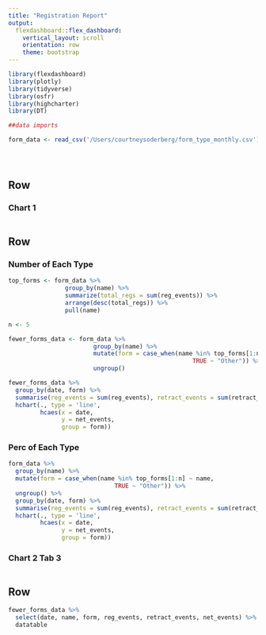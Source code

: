 ```yaml
---
title: "Registration Report"
output: 
  flexdashboard::flex_dashboard:
    vertical_layout: scroll
    orientation: row
    theme: bootstrap
---
```


```r
library(flexdashboard)
library(plotly)
library(tidyverse)
library(osfr)
library(highcharter)
library(DT)

##data imports

form_data <- read_csv('/Users/courtneysoderberg/form_type_monthly.csv')





```

Row {data-height=350}
-----------------------------------------------------------------------

### Chart 1

```r

```

Row {.tabset data-height=650}
-----------------------------------------------------------------------

### Number of Each Type

```r

top_forms <- form_data %>%
                group_by(name) %>%
                summarize(total_regs = sum(reg_events)) %>%
                arrange(desc(total_regs)) %>%
                pull(name)

n <- 5

fewer_forms_data <- form_data %>%
                        group_by(name) %>%
                        mutate(form = case_when(name %in% top_forms[1:n] ~ name, 
                                                    TRUE ~ "Other")) %>%
                        ungroup()

fewer_forms_data %>%
  group_by(date, form) %>%
  summarise(reg_events = sum(reg_events), retract_events = sum(retract_events), net_events = sum(net_events)) %>%
  hchart(., type = 'line',
         hcaes(x = date,
               y = net_events,
               group = form))
```

### Perc of Each Type
```r
form_data %>%
  group_by(name) %>%
  mutate(form = case_when(name %in% top_forms[1:n] ~ name, 
                              TRUE ~ "Other")) %>%
  ungroup() %>%
  group_by(date, form) %>%
  summarise(reg_events = sum(reg_events), retract_events = sum(retract_events), net_events = sum(net_events)) %>%
  hchart(., type = 'line',
         hcaes(x = date,
               y = net_events,
               group = form))
```

### Chart 2 Tab 3

```r

```

Row
-----------------------------------------------------------------------
```r
fewer_forms_data %>%
  select(date, name, form, reg_events, retract_events, net_events) %>%
  datatable
```

